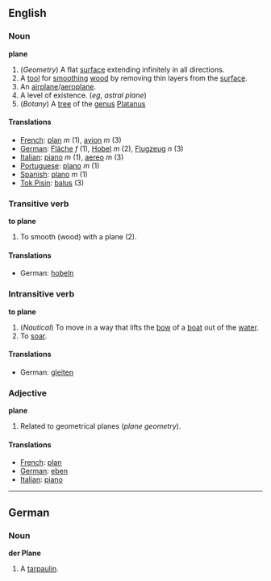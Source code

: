 ==English==
===Noun===
'''plane'''

# (''Geometry'') A flat [[surface]] extending infinitely in all directions.
# A [[tool]] for [[smooth]]ing [[wood]] by removing thin layers from the [[surface]].
# An [[airplane]]/[[aeroplane]].
# A level of existence.  (''eg'', ''astral plane'')
# (''Botany'') A [[tree]] of the [[genus]] [[Platanus]]

====Translations====

*[[French]]: [[plan]] ''m'' (1), [[avion]] ''m'' (3)
*[[German]]: [[Fläche]] ''f'' (1), [[Hobel]] ''m'' (2), [[Flugzeug]] ''n'' (3)
*[[Italian]]: [[piano]] ''m'' (1), [[aereo]] ''m'' (3)
*[[Portuguese]]: [[plano]] ''m'' (1)
*[[Spanish]]: [[plano]] ''m'' (1)
*[[Tok Pisin]]: [[balus]] (3)

===Transitive verb===
'''to plane'''

# To smooth (wood) with a plane (2).

====Translations====

*German: [[hobeln]]

===Intransitive verb===
'''to plane'''

#(''Nautical'') To move in a way that lifts the [[bow]] of a [[boat]] out of the [[water]].
#To [[soar]].

====Translations====

*German: [[gleiten]]

===Adjective===
'''plane'''

# Related to geometrical planes (''plane geometry'').

====Translations====

*[[French]]: [[plan]]
*[[German]]: [[eben]]
*[[Italian]]: [[piano]]

----
==German==

===Noun===
'''der Plane'''

# A [[tarpaulin]].